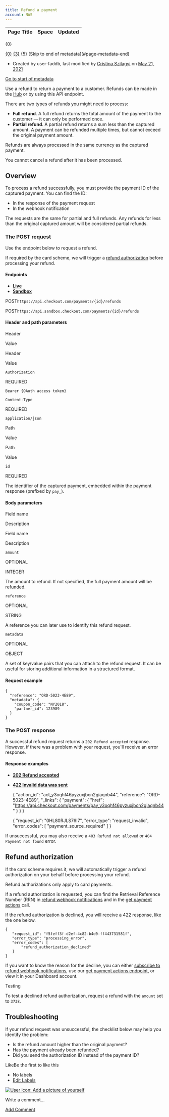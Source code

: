 ```yaml
---
title: Refund a payment
account: NAS
---
```


<table class="aui"> <thead> <tr class="header"> <th class="search-result-title">Page Title</th> <th class="search-result-space">Space</th> <th class="search-result-date">Updated</th> </tr> </thead> </table> <p class="search-result-count">{0}</p> <tr class="search-result"> <td class="search-result-title"><a href="{1}" class="content-type-{2}"><span>{0}</span></a></td> <td class="search-result-space"><a class="space" href="/display/{4}/" title="{3}">{3}</a></td> <td class="search-result-date"><span class="date" title="{6}">{5}</span></td> </tr> [Skip to end of metadata](#page-metadata-end)

*   Created by user-faddb, last modified by [Cristina Szilagyi](    /display/~cristina.szilagyi
    ) on [May 21, 2021](/pages/diffpagesbyversion.action?pageId=8488226&selectedPageVersions=5&selectedPageVersions=6 "Show changes")

[Go to start of metadata](#page-metadata-start)

Use a refund to return a payment to a customer. Refunds can be made in the [Hub](https://hub.checkout.com/v2) or by using this API endpoint.

There are two types of refunds you might need to process:

*   **Full refund**. A full refund returns the total amount of the payment to the customer — it can only be performed once.
*   **Partial refund**. A partial refund returns a sum less than the captured amount. A payment can be refunded multiple times, but cannot exceed the original payment amount.

Refunds are always processed in the same currency as the captured payment.

You cannot cancel a refund after it has been processed.

Overview
--------

To process a refund successfully, you must provide the payment ID of the captured payment. You can find the ID:

*   In the response of the payment request
*   In the webhook notification

The requests are the same for partial and full refunds. Any refunds for less than the original captured amount will be considered partial refunds.

### The POST request

Use the endpoint below to request a refund.

If required by the card scheme, we will trigger a [refund authorization](#Refundapayment-refundauthorization) before processing your refund.

#### Endpoints

*   [**Live**](#tabs-228bbec4-dc81-4655-a535-811e9a589774-1)
*   [**Sandbox**](#tabs-228bbec4-dc81-4655-a535-811e9a589774-2)

POST`https://api.checkout.com/payments/{id}/refunds`

POST`https://api.sandbox.checkout.com/payments/{id}/refunds`

#### Header and path parameters

Header

Value

Header

Value

`Authorization`

REQUIRED

`Bearer {OAuth access token}  
`

`Content-Type`

REQUIRED

`application/json`

Path

Value

Path

Value

`id`

REQUIRED

The identifier of the captured payment, embedded within the payment response (prefixed by `pay_`).

#### Body parameters

Field name

Description

Field name

Description

`amount`

OPTIONAL

INTEGER

The amount to refund. If not specified, the full payment amount will be refunded.

`reference`

OPTIONAL

STRING

A reference you can later use to identify this refund request.

`metadata`

OPTIONAL

OBJECT

A set of key/value pairs that you can attach to the refund request. It can be useful for storing additional information in a structured format.

#### Request example

    {
      "reference": "ORD-5023-4E89",
      "metadata": {
        "coupon_code": "NY2018",
        "partner_id": 123989
      }
    }

### The POST response

A successful refund request returns a `202 Refund accepted` response. However, if there was a problem with your request, you'll receive an error response.

#### Response examples

*   [**202 Refund accepted**](#tabs-ecd76c89-80df-49ec-9d2c-b5380d96deef-1)
*   [**422 Invalid data was sent**](#tabs-ecd76c89-80df-49ec-9d2c-b5380d96deef-2)

    {
      "action_id": "act_y3oqhf46pyzuxjbcn2giaqnb44",
      "reference": "ORD-5023-4E89",
      "_links": {
        "payment": {
          "href": "https://api.checkout.com/payments/pay_y3oqhf46pyzuxjbcn2giaqnb44"
        }
      }
    }

    {
      "request_id": "0HL80RJLS76I7",
      "error_type": "request_invalid",
      "error_codes": [
        "payment_source_required"
      ]
    }

If unsuccessful, you may also receive a `403 Refund not allowed` or `404 Payment not found` error.

Refund authorization 
---------------------

If the card scheme requires it, we will automatically trigger a refund authorization on your behalf before processing your refund.

Refund authorizations only apply to card payments.

  

If a refund authorization is requested, you can find the Retrieval Reference Number (RRN) in [refund webhook notifications](/display/x/Workflows) and in the [get payment actions](/display/x/Get+payment+actions) call.

If the refund authorization is declined, you will receive a 422 response, like the one below.

    {
       "request_id": "f5feff3f-d2ef-4c82-b4d0-ff443731581f",
       "error_type": "processing_error",
       "error_codes": [
           "refund_authorization_declined"
       ]
    }

If you want to know the reason for the decline, you can either [subscribe to refund webhook notifications](/display/x/Workflows), use our [get payment actions endpoint](/display/x/Get+payment+actions), or view it in your Dashboard account.

Testing

To test a declined refund authorization, request a refund with the `amount` set to `3738`.

Troubleshooting
---------------

If your refund request was unsuccessful, the checklist below may help you identify the problem:

*   Is the refund amount higher than the original payment?
*   Has the payment already been refunded?
*   Did you send the authorization ID instead of the payment ID?

LikeBe the first to like this

*   No labels
*   [Edit Labels](# "Edit Labels (Type 'l')")

[![User icon: Add a picture of yourself](/s/en_GB/7901/abf7b35644d5a5d1d7e4b0969a83e8eb2b569fb5/_/images/icons/profilepics/add_profile_pic.svg)](/users/profile/editmyprofilepicture.action)

Write a comment…

[Add Comment](/display/x/Refund+a+payment?showComments=true&showCommentArea=true#addcomment)
